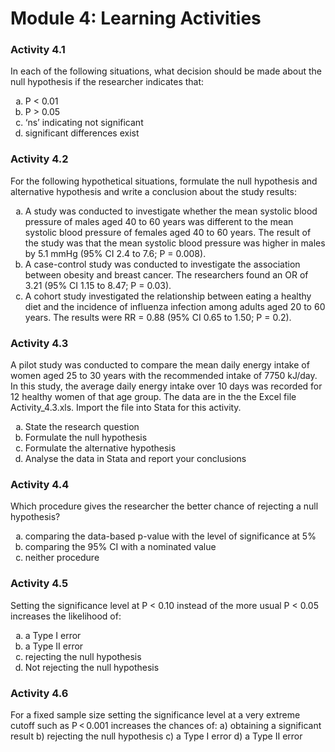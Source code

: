 # Module 4: Learning Activities {-}

### Activity 4.1

In each of the following situations, what decision should be made about the null hypothesis if the researcher indicates that:

a) P < 0.01
b) P > 0.05
c) ‘ns’ indicating not significant
d) significant differences exist

### Activity 4.2

For the following hypothetical situations, formulate the null hypothesis and alternative hypothesis and write a conclusion about the study results:

a) A study was conducted to investigate whether the mean systolic blood pressure of males aged 40 to 60 years was different to the mean systolic blood pressure of females aged 40 to 60 years. The result of the study was that the mean systolic blood pressure was higher in males by 5.1 mmHg (95% CI 2.4 to 7.6; P = 0.008). 
b) A case-control study was conducted to investigate the association between obesity and breast cancer. The researchers found an OR of 3.21 (95% CI 1.15 to 8.47; P = 0.03).
c) A cohort study investigated the relationship between eating a healthy diet and the incidence of influenza infection among adults aged 20 to 60 years. The results were RR = 0.88 (95% CI 0.65 to 1.50; P = 0.2). 

### Activity 4.3

A pilot study was conducted to compare the mean daily energy intake of women aged 25 to 30 years with the recommended intake of 7750 kJ/day. In this study, the average daily energy intake over 10 days was recorded for 12 healthy women of that age group. The data are in the the Excel file Activity_4.3.xls. Import the file into Stata for this activity.

a) State the research question
b) Formulate the null hypothesis
c) Formulate the alternative hypothesis
d) Analyse the data in Stata and report your conclusions

### Activity 4.4

Which procedure gives the researcher the better chance of rejecting a null hypothesis?

a) comparing the data-based p-value with the level of significance at 5%
b) comparing the 95% CI with a nominated value
c) neither procedure  

### Activity 4.5

Setting the significance level at P < 0.10 instead of the more usual P < 0.05 increases the likelihood of:

a) a Type I error
b) a Type II error
c) rejecting the null hypothesis
d) Not rejecting the null hypothesis 

### Activity 4.6
For a fixed sample size setting the significance level at a very extreme cutoff such as P < 0.001 increases the chances of:
a) obtaining a significant result
b) rejecting the null hypothesis
c) a Type I error
d) a Type II error
